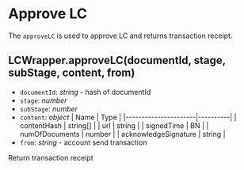 # Approve LC

The `approveLC` is used to approve LC and returns transaction receipt.

## LCWrapper.approveLC(documentId, stage, subStage, content, from)

- `documentId`: _string_ - hash of documentId
- `stage`: _number_
- `subStage`: _number_
- `content`: _object_
  | Name | Type |
  |----------------------|----------|
  | contentHash | string[] |
  | url | string |
  | signedTime | BN |
  | numOfDocuments | number |
  | acknowledgeSignature | string |
- `from`: _string_ - account send transaction

Return transaction receipt
